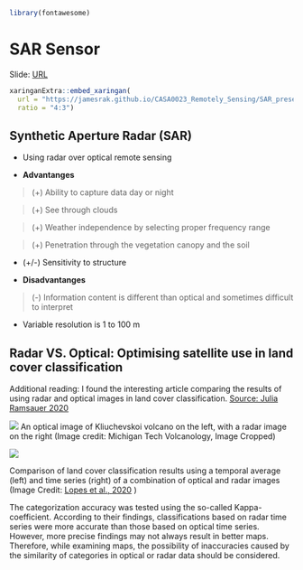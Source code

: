 ```r
library(fontawesome)
```

# SAR Sensor

Slide: [URL](https://jamesrak.github.io/CASA0023_Remotely_Sensing/SAR_presentation.html)

```r
xaringanExtra::embed_xaringan(
  url = "https://jamesrak.github.io/CASA0023_Remotely_Sensing/SAR_presentation.html",
  ratio = "4:3")
```

## Synthetic Aperture Radar (SAR)

-   Using radar over optical remote sensing

-   **Advantanges**

> (+) Ability to capture data day or night

> (+) See through clouds

> (+) Weather independence by selecting proper frequency range

> (+) Penetration through the vegetation canopy and the soil

-   (+/-) Sensitivity to structure

-   **Disadvantanges**

> (-) Information content is different than optical and sometimes difficult to interpret

-   Variable resolution is 1 to 100 m

## Radar VS. Optical: Optimising satellite use in land cover classification

Additional reading: I found the interesting article comparing the results of using radar and optical images in land cover classification.  [Source: Julia Ramsauer 2020](https://ecologyforthemasses.com/2020/05/27/radar-vs-optical-optimising-satellite-use-in-land-cover-classification/){target="_blank"}  

![](images/volcano-image_big.jpg) An optical image of Kliuchevskoi volcano on the left, with a radar image on the right (Image credit: Michigan Tech Volcanology, Image Cropped)

![](images/s1-maps-paper.png)

Comparison of land cover classification results using a temporal average (left) and time series (right) of a combination of optical and radar images (Image Credit: [Lopes et al., 2020](https://ecologyforthemasses.com/2020/05/27/radar-vs-optical-optimising-satellite-use-in-land-cover-classification/){target="_blank"}  )

The categorization accuracy was tested using the so-called Kappa-coefficient. According to their findings, classifications based on radar time series were more accurate than those based on optical time series. However, more precise findings may not always result in better maps. Therefore, while examining maps, the possibility of inaccuracies caused by the similarity of categories in optical or radar data should be considered.
